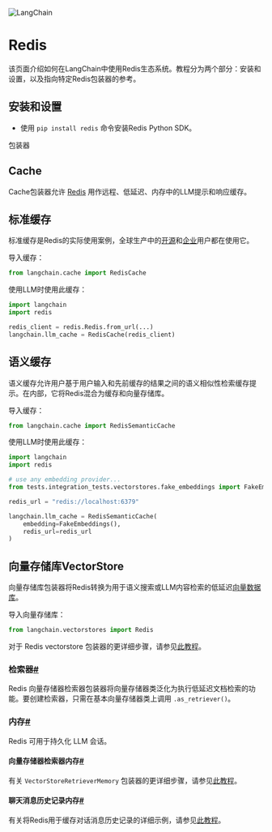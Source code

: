 

<Head>
  <script>
    {
      `(function() {
         var _hmt = _hmt || [];
(function() {
  var hm = document.createElement("script");
  hm.src = "https://hm.baidu.com/hm.js?e60fb290e204e04c5cb6f79b0ac1e697";
  var s = document.getElementsByTagName("script")[0]; 
  s.parentNode.insertBefore(hm, s);
})();
       })();`
    }
  </script>
</Head>

![LangChain](https://pica.zhimg.com/50/v2-56e8bbb52aa271012541c1fe1ceb11a2_r.gif)



Redis
===============

该页面介绍如何在LangChain中使用Redis生态系统。教程分为两个部分：安装和设置，以及指向特定Redis包装器的参考。

安装和设置
-----------------------

* 使用 `pip install redis` 命令安装Redis Python SDK。

包装器

Cache
-----------------------

Cache包装器允许 [Redis](https://redis.io) 用作远程、低延迟、内存中的LLM提示和响应缓存。

标准缓存
-----------------------

标准缓存是Redis的实际使用案例，全球生产中的[开源](https://redis.io)和[企业](https://redis.com)用户都在使用它。

导入缓存：


```python
from langchain.cache import RedisCache

```

使用LLM时使用此缓存：

```python
import langchain
import redis

redis_client = redis.Redis.from_url(...)
langchain.llm_cache = RedisCache(redis_client)

```

语义缓存
-----------------------

语义缓存允许用户基于用户输入和先前缓存的结果之间的语义相似性检索缓存提示。在内部，它将Redis混合为缓存和向量存储库。

导入缓存：

```python
from langchain.cache import RedisSemanticCache

```

使用LLM时使用此缓存：

```python
import langchain
import redis

# use any embedding provider...
from tests.integration_tests.vectorstores.fake_embeddings import FakeEmbeddings

redis_url = "redis://localhost:6379"

langchain.llm_cache = RedisSemanticCache(
    embedding=FakeEmbeddings(),
    redis_url=redis_url
)

```

向量存储库VectorStore
-----------------------

向量存储库包装器将Redis转换为用于语义搜索或LLM内容检索的低延迟[向量数据库](https://redis.com/solutions/use-cases/vector-database/)。

导入向量存储库：

```python
from langchain.vectorstores import Redis

```

对于 Redis vectorstore 包装器的更详细步骤，请参见[此教程](../modules/indexes/vectorstores/examples/redis)。

### 检索器[#](#retriever "此标题的永久链接")

Redis 向量存储器检索器包装器将向量存储器类泛化为执行低延迟文档检索的功能。要创建检索器，只需在基本向量存储器类上调用 `.as_retriever()`。

### 内存[#](#memory "此标题的永久链接")

Redis 可用于持久化 LLM 会话。

#### 向量存储器检索器内存[#](#vector-store-retriever-memory "此标题的永久链接")

有关 `VectorStoreRetrieverMemory` 包装器的更详细步骤，请参见[此教程](../modules/memory/types/vectorstore_retriever_memory)。

#### 聊天消息历史记录内存[#](#chat-message-history-memory "永久链接到此标题")

有关将Redis用于缓存对话消息历史记录的详细示例，请参见[此教程](../modules/memory/examples/redis_chat_message_history)。

